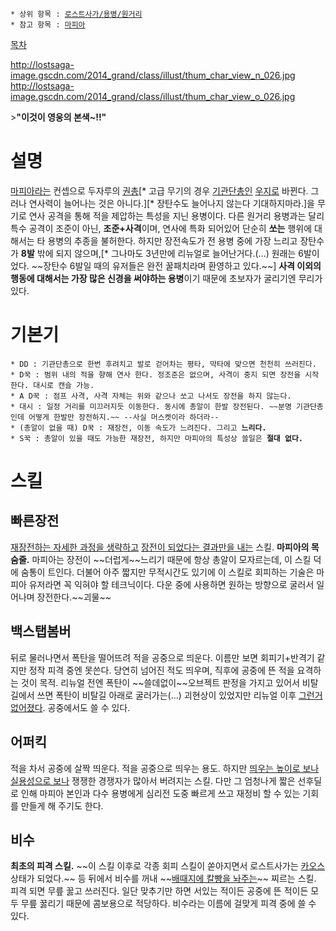  * 상위 항목 : [[로스트사가/용병/원거리]]
 * 참고 항목 : [[마피아]]

[[목차]]

http://lostsaga-image.gscdn.com/2014_grand/class/illust/thum_char_view_n_026.jpg
http://lostsaga-image.gscdn.com/2014_grand/class/illust/thum_char_view_o_026.jpg

>'''"이것이 영웅의 본색~!!"'''

= 설명 =
[[마피아]]라는 컨셉으로 두자루의 [[권총]][* 고급 무기의 경우 [[기관단총]]인 [[우지]]로 바뀐다. 그러나 연사력이 늘어나는 것은 아니다.][* 장탄수도 늘어나지 않는다 기대하지마라.]을 무기로 연사 공격을 통해 적을 제압하는 특성을 지닌 용병이다. 다른 원거리 용병과는 달리 특수 공격이 조준이 아닌, '''조준+사격'''이며, 연사에 특화 되어있어 단순히 '''쏘는''' 행위에 대해서는 타 용병의 추종을 불허한다. 하지만 장전속도가 전 용병 중에 가장 느리고 장탄수가 '''8발''' 밖에 되지 않으며,[* 그나마도 3년만에 리뉴얼로 늘어난거다.(...) 원래는 6발이었다. ~~장탄수 6발일 때의 유저들은 완전 꿀패치라며 환영하고 있다.~~] '''사격 이외의 행동에 대해서는 가장 많은 신경을 써야하는 용병'''이기 때문에 초보자가 굴리기엔 무리가 있다.

= 기본기 =
 * DD : 기관단총으로 한번 후려치고 발로 걷어차는 평타, 막타에 맞으면 천천히 쓰러진다.
 * D꾹 : 범위 내의 적을 향해 연사 한다. 정조준은 없으며, 사격이 중지 되면 장전을 시작한다. 대시로 캔슬 가능.
 * A D꾹 : 점프 사격, 사격 자체는 위와 같으나 쏘고 나서도 장전을 하지 않는다.
 * 대시 : 일정 거리를 미끄러지듯 이동한다. 동시에 총알이 한발 장전된다. ~~분명 기관단총인데 어떻게 한발만 장전하지.~~ --사실 머스켓이라 하더라--
 * (총알이 없을 때) D꾹 : 재장전, 이동 속도가 느려진다. 그리고 '''느리다.'''
 * S꾹 : 총알이 있을 때도 가능한 재장전, 하지만 마피아의 특성상 쓸일은 '''절대 없다.'''

= 스킬 =
== 빠른장전 ==
[[더 이상의 자세한 설명은 생략한다|재장전하는 자세한 과정을 생략하고]] [[킹 크림슨(죠죠의 기묘한 모험)|장전이 되었다는 결과만을 내는]] 스킬. '''마피아의 목숨줄.''' 마피아는 장전이 ~~더럽게~~느리기 때문에 항상 총알이 모자르는데, 이 스킬 덕에 숨통이 트인다. 더불어 아주 짧지만 무적시간도 있기에 이 스킬로 회피하는 기술은 마피아 유저라면 꼭 익혀야 할 테크닉이다. 다운 중에 사용하면 원하는 방향으로 굴러서 일어나며 장전한다.~~괴물~~

== 백스탭봄버 ==
뒤로 물러나면서 폭탄을 떨어뜨려 적을 공중으로 띄운다. 이름만 보면 회피기+반격기 같지만 정작 피격 중엔 못쓴다. 당연히 넘어진 적도 띄우며, 직후에 공중에 뜬 적을 요격하는 것이 목적. 리뉴얼 전엔 폭탄이 ~~쓸데없이~~오브젝트 판정을 가지고 있어서 비탈길에서 쓰면 폭탄이 비탈길 아래로 굴러가는(...) 괴현상이 있었지만 리뉴얼 이후 [[그런거 없다|그런거 없어졌다]]. 공중에서도 쓸 수 있다.

== 어퍼킥 ==
적을 차서 공중에 살짝 띄운다. 적을 공중으로 띄우는 용도. 하지만 [[로빈후드(로스트사가)|띄우는 높이로 보나]] [[트레져헌터(로스트사가)|실용성으로 보나]] 쟁쟁한 경쟁자가 많아서 버려지는 스킬. 다만 그 엄청나게 짧은 선후딜로 인해 마피아 본인과 다수 용병에게 심리전 도중 빠르게 쓰고 재정비 할 수 있는 기회를 만들게 해 주기도 한다.

== 비수 ==
'''최초의 피격 스킬.''' ~~이 스킬 이후로 각종 회피 스킬이 쏟아지면서 로스트사가는 [[카오스]] 상태가 되었다.~~ 등 뒤에서 비수를 꺼내 ~~[[작은 하마 이야기|배때지에 칼빵을 놔주는]]~~ 찌르는 스킬. 피격 되면 무릎 꿇고 쓰러진다. 일단 맞추기만 하면 서있는 적이든 공중에 뜬 적이든 모두 무릎 꿇리기 때문에 콤보용으로 적당하다. 비수라는 이름에 걸맞게 피격 중에 쓸 수 있다.
